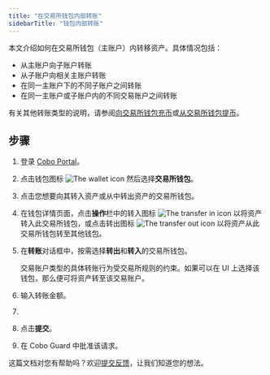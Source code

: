 ```yaml
---
title: "在交易所钱包内部转账"
sidebarTitle: "钱包内部转账"
---
```



本文介绍如何在交易所钱包（主账户）内转移资产。具体情况包括：

- 从主账户向子账户转账
- 从子账户向相关主账户转账
- 在同一主账户下的不同子账户之间转账
- 在同一主账户或子账户内的不同交易账户之间转账

有关其他转账类型的说明，请参阅[向交易所钱包充币](/cn/portal/exchange-wallets/transfers)或[从交易所钱包提币](/en/portal/transfers/from-exchange-wallets)。

## 步骤

1. 登录 [Cobo Portal](https://portal.cobo.com/login)。
2. 点击钱包图标 <img src="/en/images/exchange-wallet/1.png" className="icon" alt="The wallet icon" /> 然后选择**交易所钱包**。
3. 点击您想要向其转入资产或从中转出资产的交易所钱包。
4. 在钱包详情页面，点击**操作**栏中的转入图标 <img src="/en/images/exchange-wallet/12.png" className="icon" alt="The transfer in icon" /> 以将资产转入此交易所钱包，或点击转出图标 <img src="/en/images/exchange-wallet/13.png" className="icon" alt="The transfer out icon" /> 以将资产从此交易所钱包转至其他钱包。
5. 在**转账**对话框中，按需选择**转出**和**转入**的交易所钱包。

    <Note>交易账户类型的具体转账行为受交易所规则的约束。如果可以在 UI 上选择该钱包，那么便可将资产转至该交易账户。</Note>

6. 输入转账金额。
7. <MySnippet />
8. 点击**提交**。
9. 在 Cobo Guard 中批准该请求。

<Tip>这篇文档对您有帮助吗？欢迎[提交反馈](https://forms.zohopublic.com/cobo/form/DocumentFeedbackForm/formperma/QvLOhxJv1_JMsJ-1dleZ8Itb_7rzN-LtgvsDdxosoVI)，让我们知道您的想法。</Tip>